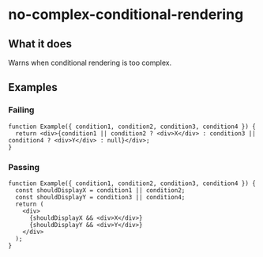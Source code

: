 # no-complex-conditional-rendering

## What it does

Warns when conditional rendering is too complex.

## Examples

### Failing

```tsx
function Example({ condition1, condition2, condition3, condition4 }) {
  return <div>{condition1 || condition2 ? <div>X</div> : condition3 || condition4 ? <div>Y</div> : null}</div>;
}
```

### Passing

```tsx
function Example({ condition1, condition2, condition3, condition4 }) {
  const shouldDisplayX = condition1 || condition2;
  const shouldDisplayY = condition3 || condition4;
  return (
    <div>
      {shouldDisplayX && <div>X</div>}
      {shouldDisplayY && <div>Y</div>}
    </div>
  );
}
```
